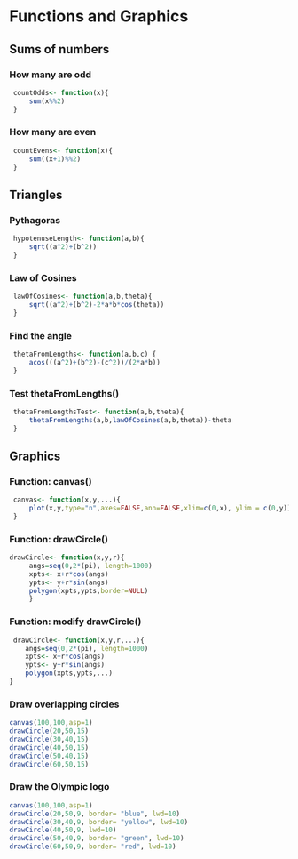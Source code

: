 Functions and Graphics
========================================================

## Sums of numbers

### How many are odd

```r
 countOdds<- function(x){
     sum(x%%2)
 }
```

### How many are even

```r
 countEvens<- function(x){
     sum((x+1)%%2)
 }
```
## Triangles

### Pythagoras

```r
 hypotenuseLength<- function(a,b){
     sqrt((a^2)+(b^2))
 }
```

### Law of Cosines

```r
 lawOfCosines<- function(a,b,theta){
     sqrt((a^2)+(b^2)-2*a*b*cos(theta))
 }
```

### Find the angle

```r
 thetaFromLengths<- function(a,b,c) {
     acos(((a^2)+(b^2)-(c^2))/(2*a*b))
 }
```

### Test thetaFromLengths()

```r
 thetaFromLengthsTest<- function(a,b,theta){
     thetaFromLengths(a,b,lawOfCosines(a,b,theta))-theta 
 }
```

## Graphics

### Function: canvas()

```r
 canvas<- function(x,y,...){
     plot(x,y,type="n",axes=FALSE,ann=FALSE,xlim=c(0,x), ylim = c(0,y))
 }
```

### Function: drawCircle()

```r
drawCircle<- function(x,y,r){
     angs=seq(0,2*(pi), length=1000)
     xpts<- x+r*cos(angs)
     ypts<- y+r*sin(angs)
     polygon(xpts,ypts,border=NULL)
     }
```

### Function: modify drawCircle()

```r
 drawCircle<- function(x,y,r,...){
    angs=seq(0,2*(pi), length=1000)
    xpts<- x+r*cos(angs)
    ypts<- y+r*sin(angs)
    polygon(xpts,ypts,...)
}
```

### Draw overlapping circles

``` r
canvas(100,100,asp=1)
drawCircle(20,50,15)
drawCircle(30,40,15)
drawCircle(40,50,15)
drawCircle(50,40,15)
drawCircle(60,50,15)
```

### Draw the Olympic logo

```r
canvas(100,100,asp=1)
drawCircle(20,50,9, border= "blue", lwd=10)
drawCircle(30,40,9, border= "yellow", lwd=10)
drawCircle(40,50,9, lwd=10)
drawCircle(50,40,9, border= "green", lwd=10)
drawCircle(60,50,9, border= "red", lwd=10)
```
